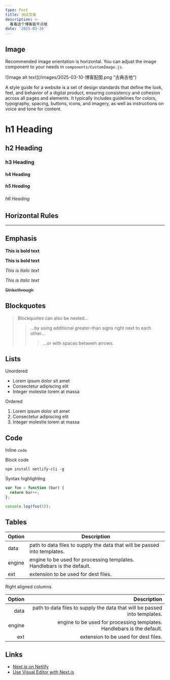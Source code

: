 ```yaml
---
type: Post
title: 测试文章
description: >-
  看看这个博客能干点啥
date: '2025-03-26'
---
```

## Image

Recommended image orientation is horizontal. You can adjust the image component to your needs in `components/CustomImage.js`.

![Image alt text](/images/2025-03-10-博客配图.png “古典吉他”)

A style guide for a website is a set of design standards that define the look, feel, and behavior of a digital product, ensuring consistency and cohesion across all pages and elements. It typically includes guidelines for colors, typography, spacing, buttons, icons, and imagery, as well as instructions on voice and tone for content.

# h1 Heading

## h2 Heading

### h3 Heading

#### h4 Heading

##### h5 Heading

###### h6 Heading

## Horizontal Rules

***

## Emphasis

**This is bold text**

**This is bold text**

*This is italic text*

*This is italic text*

~~Strikethrough~~

## Blockquotes

> Blockquotes can also be nested...
> 
> > ...by using additional greater-than signs right next to each other...
> > 
> > > ...or with spaces between arrows.

## Lists

Unordered

* Lorem ipsum dolor sit amet
* Consectetur adipiscing elit
* Integer molestie lorem at massa

Ordered

1. Lorem ipsum dolor sit amet
2. Consectetur adipiscing elit
3. Integer molestie lorem at massa

## Code

Inline `code`

Block code

```
npm install netlify-cli -g
```

Syntax highlighting

```js
var foo = function (bar) {
  return bar++;
};

console.log(foo(5));
```

## Tables

| Option | Description                                                               |
| ------ | ------------------------------------------------------------------------- |
| data   | path to data files to supply the data that will be passed into templates. |
| engine | engine to be used for processing templates. Handlebars is the default.    |
| ext    | extension to be used for dest files.                                      |

Right aligned columns

| Option |                                                               Description |
| -----: | ------------------------------------------------------------------------: |
|   data | path to data files to supply the data that will be passed into templates. |
| engine |    engine to be used for processing templates. Handlebars is the default. |
|    ext |                                      extension to be used for dest files. |

## Links

* [Next.js on Netlify](https://docs.netlify.com/frameworks/next-js/overview/)
* [Use Visual Editor with Next.js](https://docs.netlify.com/visual-editor/frameworks/next/)

